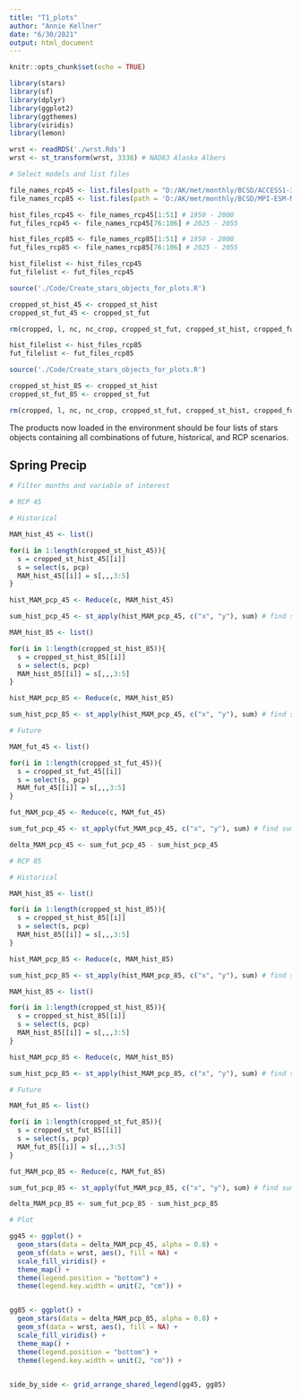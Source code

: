 ```yaml
---
title: "T1_plots"
author: "Annie Kellner"
date: "6/30/2021"
output: html_document
---
```


```r
knitr::opts_chunk$set(echo = TRUE)

library(stars)
library(sf)
library(dplyr)
library(ggplot2)
library(ggthemes)
library(viridis)
library(lemon)
```


```r

wrst <- readRDS('./wrst.Rds') 
wrst <- st_transform(wrst, 3338) # NAD83 Alaska Albers

```

```r

# Select models and list files

file_names_rcp45 <- list.files(path = "D:/AK/met/monthly/BCSD/ACCESS1-3/rcp45", pattern = '.nc', full.names = TRUE) # rcp45
file_names_rcp85 <- list.files(path = 'D:/AK/met/monthly/BCSD/MPI-ESM-MR/rcp85', pattern = '.nc', full.names = TRUE) # rcp85

hist_files_rcp45 <- file_names_rcp45[1:51] # 1950 - 2000
fut_files_rcp45 <- file_names_rcp45[76:106] # 2025 - 2055

hist_files_rcp85 <- file_names_rcp85[1:51] # 1950 - 2000
fut_files_rcp85 <- file_names_rcp85[76:106] # 2025 - 2055

```


```r

hist_filelist <- hist_files_rcp45
fut_filelist <- fut_files_rcp45

source('./Code/Create_stars_objects_for_plots.R')

cropped_st_hist_45 <- cropped_st_hist
cropped_st_fut_45 <- cropped_st_fut

rm(cropped, l, nc, nc_crop, cropped_st_fut, cropped_st_hist, cropped_fut, cropped_hist)

hist_filelist <- hist_files_rcp85
fut_filelist <- fut_files_rcp85

source('./Code/Create_stars_objects_for_plots.R')

cropped_st_hist_85 <- cropped_st_hist
cropped_st_fut_85 <- cropped_st_fut

rm(cropped, l, nc, nc_crop, cropped_st_fut, cropped_st_hist, cropped_fut, cropped_hist)

```

The products now loaded in the environment should be four lists of stars objects containing all combinations of future, historical, and RCP scenarios. 

## Spring Precip

```r

# Filter months and variable of interest

# RCP 45

# Historical 

MAM_hist_45 <- list()

for(i in 1:length(cropped_st_hist_45)){
  s = cropped_st_hist_45[[i]]
  s = select(s, pcp)
  MAM_hist_45[[i]] = s[,,,3:5]
}

hist_MAM_pcp_45 <- Reduce(c, MAM_hist_45)

sum_hist_pcp_45 <- st_apply(hist_MAM_pcp_45, c("x", "y"), sum) # find sum

MAM_hist_85 <- list()

for(i in 1:length(cropped_st_hist_85)){
  s = cropped_st_hist_85[[i]]
  s = select(s, pcp)
  MAM_hist_85[[i]] = s[,,,3:5]
}

hist_MAM_pcp_85 <- Reduce(c, MAM_hist_85)

sum_hist_pcp_85 <- st_apply(hist_MAM_pcp_45, c("x", "y"), sum) # find sum

# Future

MAM_fut_45 <- list()

for(i in 1:length(cropped_st_fut_45)){
  s = cropped_st_fut_45[[i]]
  s = select(s, pcp)
  MAM_fut_45[[i]] = s[,,,3:5]
}

fut_MAM_pcp_45 <- Reduce(c, MAM_fut_45)

sum_fut_pcp_45 <- st_apply(fut_MAM_pcp_45, c("x", "y"), sum) # find sum

delta_MAM_pcp_45 <- sum_fut_pcp_45 - sum_hist_pcp_45

# RCP 85

# Historical 

MAM_hist_85 <- list()

for(i in 1:length(cropped_st_hist_85)){
  s = cropped_st_hist_85[[i]]
  s = select(s, pcp)
  MAM_hist_85[[i]] = s[,,,3:5]
}

hist_MAM_pcp_85 <- Reduce(c, MAM_hist_85)

sum_hist_pcp_85 <- st_apply(hist_MAM_pcp_85, c("x", "y"), sum) # find sum

MAM_hist_85 <- list()

for(i in 1:length(cropped_st_hist_85)){
  s = cropped_st_hist_85[[i]]
  s = select(s, pcp)
  MAM_hist_85[[i]] = s[,,,3:5]
}

hist_MAM_pcp_85 <- Reduce(c, MAM_hist_85)

sum_hist_pcp_85 <- st_apply(hist_MAM_pcp_85, c("x", "y"), sum) # find sum

# Future

MAM_fut_85 <- list()

for(i in 1:length(cropped_st_fut_85)){
  s = cropped_st_fut_85[[i]]
  s = select(s, pcp)
  MAM_fut_85[[i]] = s[,,,3:5]
}

fut_MAM_pcp_85 <- Reduce(c, MAM_fut_85)

sum_fut_pcp_85 <- st_apply(fut_MAM_pcp_85, c("x", "y"), sum) # find sum

delta_MAM_pcp_85 <- sum_fut_pcp_85 - sum_hist_pcp_85

# Plot

gg45 <- ggplot() + 
  geom_stars(data = delta_MAM_pcp_45, alpha = 0.8) + 
  geom_sf(data = wrst, aes(), fill = NA) + 
  scale_fill_viridis() + 
  theme_map() +
  theme(legend.position = "bottom") +
  theme(legend.key.width = unit(2, "cm")) + 


gg85 <- ggplot() + 
  geom_stars(data = delta_MAM_pcp_85, alpha = 0.8) + 
  geom_sf(data = wrst, aes(), fill = NA) + 
  scale_fill_viridis() + 
  theme_map() +
  theme(legend.position = "bottom") +
  theme(legend.key.width = unit(2, "cm")) + 
 

side_by_side <- grid_arrange_shared_legend(gg45, gg85)
```

